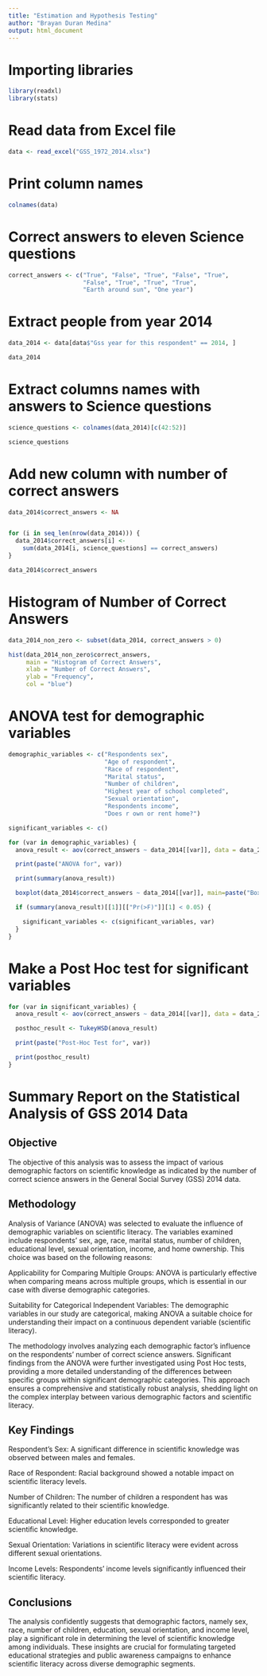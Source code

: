 ```yaml
---
title: "Estimation and Hypothesis Testing"
author: "Brayan Duran Medina"
output: html_document
---
```


# Importing libraries
```r
library(readxl)
library(stats)
```

# Read data from Excel file
```r
data <- read_excel("GSS_1972_2014.xlsx")
```

# Print column names
```r
colnames(data)
```

# Correct answers to eleven Science questions
```r
correct_answers <- c("True", "False", "True", "False", "True",
                     "False", "True", "True", "True",
                     "Earth around sun", "One year")
```

# Extract people from year 2014
```r
data_2014 <- data[data$"Gss year for this respondent" == 2014, ]

data_2014
```

# Extract columns names with answers to Science questions
```r
science_questions <- colnames(data_2014)[c(42:52)]

science_questions
```

# Add new column with number of correct answers
```r
data_2014$correct_answers <- NA


for (i in seq_len(nrow(data_2014))) {
  data_2014$correct_answers[i] <-
    sum(data_2014[i, science_questions] == correct_answers)
}

data_2014$correct_answers
```

# Histogram of Number of Correct Answers
```r
data_2014_non_zero <- subset(data_2014, correct_answers > 0)

hist(data_2014_non_zero$correct_answers,
     main = "Histogram of Correct Answers",
     xlab = "Number of Correct Answers",
     ylab = "Frequency",
     col = "blue")
```

# ANOVA test for demographic variables
```r

demographic_variables <- c("Respondents sex",
                           "Age of respondent",
                           "Race of respondent",
                           "Marital status",
                           "Number of children",
                           "Highest year of school completed",
                           "Sexual orientation",
                           "Respondents income",
                           "Does r own or rent home?")

significant_variables <- c()

for (var in demographic_variables) {
  anova_result <- aov(correct_answers ~ data_2014[[var]], data = data_2014)

  print(paste("ANOVA for", var))

  print(summary(anova_result))

  boxplot(data_2014$correct_answers ~ data_2014[[var]], main=paste("Boxplot of Correct Answers by", var), xlab=var, ylab="Number of Correct Answers", col="lightgreen")

  if (summary(anova_result)[[1]][["Pr(>F)"]][1] < 0.05) {

    significant_variables <- c(significant_variables, var)
  }
}
```

# Make a Post Hoc test for significant variables
```r

for (var in significant_variables) {
  anova_result <- aov(correct_answers ~ data_2014[[var]], data = data_2014)

  posthoc_result <- TukeyHSD(anova_result)

  print(paste("Post-Hoc Test for", var))

  print(posthoc_result)
}
```

# Summary Report on the Statistical Analysis of GSS 2014 Data

## Objective

The objective of this analysis was to assess the impact of various demographic factors on scientific knowledge as indicated by the number of correct science answers in the General Social Survey (GSS) 2014 data.

## Methodology

Analysis of Variance (ANOVA) was selected to evaluate the influence of demographic variables on scientific literacy. The variables examined include respondents’ sex, age, race, marital status, number of children, educational level, sexual orientation, income, and home ownership. This choice was based on the following reasons:

Applicability for Comparing Multiple Groups: ANOVA is particularly effective when comparing means across multiple groups, which is essential in our case with diverse demographic categories.

Suitability for Categorical Independent Variables: The demographic variables in our study are categorical, making ANOVA a suitable choice for understanding their impact on a continuous dependent variable (scientific literacy).

The methodology involves analyzing each demographic factor's influence on the respondents' number of correct science answers. Significant findings from the ANOVA were further investigated using Post Hoc tests, providing a more detailed understanding of the differences between specific groups within significant demographic categories. This approach ensures a comprehensive and statistically robust analysis, shedding light on the complex interplay between various demographic factors and scientific literacy.

## Key Findings

Respondent's Sex: A significant difference in scientific knowledge was observed between males and females.

Race of Respondent: Racial background showed a notable impact on scientific literacy levels.

Number of Children: The number of children a respondent has was significantly related to their scientific knowledge.

Educational Level: Higher education levels corresponded to greater scientific knowledge.

Sexual Orientation: Variations in scientific literacy were evident across different sexual orientations.

Income Levels: Respondents' income levels significantly influenced their scientific literacy.

## Conclusions

The analysis confidently suggests that demographic factors, namely sex, race, number of children, education, sexual orientation, and income level, play a significant role in determining the level of scientific knowledge among individuals. These insights are crucial for formulating targeted educational strategies and public awareness campaigns to enhance scientific literacy across diverse demographic segments.